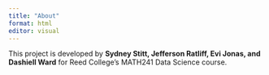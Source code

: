 ```yaml
---
title: "About"
format: html
editor: visual
---
```


This project is developed by **Sydney Stitt, Jefferson Ratliff, Evi Jonas, and Dashiell Ward** for Reed College's MATH241 Data Science course.
